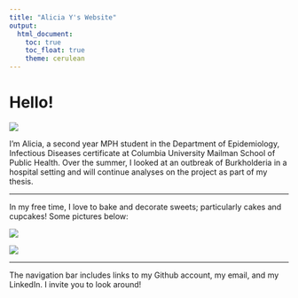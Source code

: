 ```yaml
---
title: "Alicia Y's Website"
output: 
  html_document:
    toc: true
    toc_float: true
    theme: cerulean
---
```



# Hello!

![](DSC_1240.JPG)

I'm Alicia, a second year MPH student in the Department of Epidemiology, Infectious Diseases certificate at Columbia University Mailman School of Public Health. Over the summer, I looked at an outbreak of Burkholderia in a hospital setting and will continue analyses on the project as part of my thesis. 

----

In my free time, I love to bake and decorate sweets; particularly cakes and cupcakes! Some pictures below: 


![](IMG_2939.JPG)


![](IMG_3921.JPG)

----

The navigation bar includes links to my Github account, my email, and my LinkedIn. I invite you to look around! 
